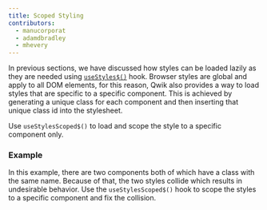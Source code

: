 ```yaml
---
title: Scoped Styling
contributors:
  - manucorporat
  - adamdbradley
  - mhevery
---
```


In previous sections, we have discussed how styles can be loaded lazily as they are needed using [`useStyles$()`](</docs/(qwik)/components/styles/index.mdx#usestyles>) hook. Browser styles are global and apply to all DOM elements, for this reason, Qwik also provides a way to load styles that are specific to a specific component. This is achieved by generating a unique class for each component and then inserting that unique class id into the stylesheet.

Use `useStylesScoped$()` to load and scope the style to a specific component only.

### Example

In this example, there are two components both of which have a class with the same name. Because of that, the two styles collide which results in undesirable behavior. Use the `useStylesScoped$()` hook to scope the styles to a specific component and fix the collision.
